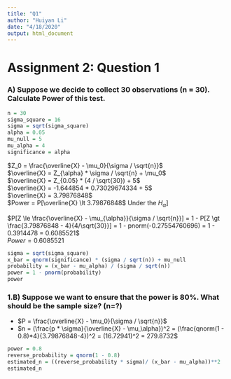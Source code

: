 ```yaml
---
title: "Q1"
author: "Huiyan Li"
date: "4/18/2020"
output: html_document
---
```


# Assignment 2: Question 1

### A) Suppose we decide to collect 30 observations (n = 30). Calculate Power of this test.
```r
n = 30
sigma_square = 16
sigma = sqrt(sigma_square)
alpha = 0.05
mu_null = 5
mu_alpha = 4
significance = alpha
```

$Z_0 = \frac{\overline{X} - \mu_0}{\sigma / \sqrt{n}}$ \
$\overline{X} = Z_{\alpha} * \sigma / \sqrt{n} + \mu_0$ \
$\overline{X} = Z_{0.05} * (4 / \sqrt{30}) + 5$ \
$\overline{X} = -1.644854 * 0.73029674334 + 5$ \
$\overline{X} = 3.79876848$ \
$Power = P[\overline{X} \lt 3.79876848$ Under the $H_{\alpha}]$ \

$P[Z \le \frac{\overline{X} - \mu_{\alpha}}{\sigma / \sqrt{n}}] = 1 - P[Z \gt \frac{3.79876848 - 4}{4/\sqrt{30}}] = 1 - pnorm(-0.27554760696) = 1 - 0.3914478 = 0.6085521$ \
$Power = 0.6085521$ \
```r
sigma = sqrt(sigma_square)
x_bar = qnorm(significance) * (sigma / sqrt(n)) + mu_null
probability = (x_bar - mu_alpha) / (sigma / sqrt(n))
power = 1 - pnorm(probability)
power
```


### 1.B) Suppose we want to ensure that the power is 80%. What should be the sample size? (n=?)
- $P = \frac{\overline{X} - \mu_0}{\sigma / \sqrt{n}}$ 
- $n = (\frac{p * \sigma}{\overline{X} - \mu_\alpha})^2 = (\frac{qnorm(1 - 0.8)*4}{3.79876848-4})^2 = (16.72941)^2 = 279.8732$ 
```r
power = 0.8
reverse_probability = qnorm(1 - 0.8)
estimated_n = ((reverse_probability * sigma)/ (x_bar - mu_alpha))**2
estimated_n
```




















